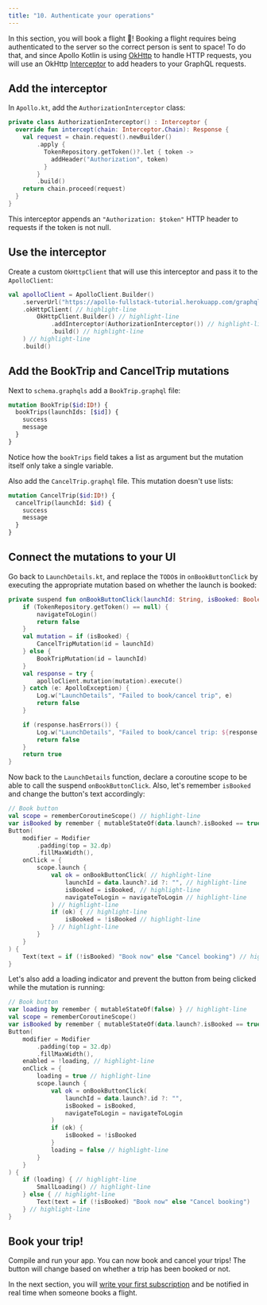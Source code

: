 ```yaml
---
title: "10. Authenticate your operations"
---
```


In this section, you will book a flight 🚀! Booking a flight requires being authenticated to the server so the correct person is sent to space! To do that, and since Apollo Kotlin is using [OkHttp](https://square.github.io/okhttp/) to handle HTTP requests, you will use an OkHttp [Interceptor](https://square.github.io/okhttp/interceptors/) to add headers to your GraphQL requests.

## Add the interceptor

In `Apollo.kt`, add the `AuthorizationInterceptor` class:

```kotlin title="app/src/main/kotlin/com/example/rocketreserver/Apollo.kt"
private class AuthorizationInterceptor() : Interceptor {
  override fun intercept(chain: Interceptor.Chain): Response {
    val request = chain.request().newBuilder()
        .apply {
          TokenRepository.getToken()?.let { token ->
            addHeader("Authorization", token)
          }
        }
        .build()
    return chain.proceed(request)
  }
}
```

This interceptor appends an `"Authorization: $token"` HTTP header to requests if the token is not null.

## Use the interceptor

Create a custom `OkHttpClient` that will use this interceptor and pass it to the `ApolloClient`:

```kotlin title="app/src/main/kotlin/com/example/rocketreserver/Apollo.kt"
val apolloClient = ApolloClient.Builder()
    .serverUrl("https://apollo-fullstack-tutorial.herokuapp.com/graphql")
    .okHttpClient( // highlight-line
        OkHttpClient.Builder() // highlight-line
            .addInterceptor(AuthorizationInterceptor()) // highlight-line
            .build() // highlight-line
    ) // highlight-line
    .build()
```

## Add the BookTrip and CancelTrip mutations

Next to `schema.graphqls` add a `BookTrip.graphql` file:

```graphql title="app/src/main/graphql/BookTrip.graphql"
mutation BookTrip($id:ID!) {
  bookTrips(launchIds: [$id]) {
    success
    message
  }
}
```

Notice how the `bookTrips` field takes a list as argument but the mutation itself only take a single variable.

Also add the `CancelTrip.graphql` file. This mutation doesn't use lists:

```graphql title="app/src/main/graphql/CancelTrip.graphql"
mutation CancelTrip($id:ID!) {
  cancelTrip(launchId: $id) {
    success
    message
  }
}
```

## Connect the mutations to your UI

Go back to `LaunchDetails.kt`, and replace the `TODO`s in `onBookButtonClick` by executing the appropriate mutation based on whether the launch is booked: 

```kotlin title="app/src/main/java/com/example/rocketreserver/LaunchDetails.kt"
private suspend fun onBookButtonClick(launchId: String, isBooked: Boolean, navigateToLogin: () -> Unit): Boolean {
    if (TokenRepository.getToken() == null) {
        navigateToLogin()
        return false
    }
    val mutation = if (isBooked) {
        CancelTripMutation(id = launchId)
    } else {
        BookTripMutation(id = launchId)
    }
    val response = try {
        apolloClient.mutation(mutation).execute()
    } catch (e: ApolloException) {
        Log.w("LaunchDetails", "Failed to book/cancel trip", e)
        return false
    }

    if (response.hasErrors()) {
        Log.w("LaunchDetails", "Failed to book/cancel trip: ${response.errors?.get(0)?.message}")
        return false
    }
    return true
}
```

Now back to the `LaunchDetails` function, declare a coroutine scope to be able to call the suspend `onBookButtonClick`.
Also, let's remember `isBooked` and change the button's text accordingly:

```kotlin title="app/src/main/java/com/example/rocketreserver/LaunchDetails.kt"
// Book button
val scope = rememberCoroutineScope() // highlight-line
var isBooked by remember { mutableStateOf(data.launch?.isBooked == true) } // highlight-line
Button(
    modifier = Modifier
        .padding(top = 32.dp)
        .fillMaxWidth(),
    onClick = {
        scope.launch {
            val ok = onBookButtonClick( // highlight-line
                launchId = data.launch?.id ?: "", // highlight-line
                isBooked = isBooked, // highlight-line
                navigateToLogin = navigateToLogin // highlight-line
            ) // highlight-line
            if (ok) { // highlight-line
                isBooked = !isBooked // highlight-line
            } // highlight-line
        }
    }
) {
    Text(text = if (!isBooked) "Book now" else "Cancel booking") // highlight-line
}
```

Let's also add a loading indicator and prevent the button from being clicked while the mutation is running:

```kotlin title="app/src/main/java/com/example/rocketreserver/LaunchDetails.kt"
// Book button
var loading by remember { mutableStateOf(false) } // highlight-line
val scope = rememberCoroutineScope()
var isBooked by remember { mutableStateOf(data.launch?.isBooked == true) }
Button(
    modifier = Modifier
        .padding(top = 32.dp)
        .fillMaxWidth(),
    enabled = !loading, // highlight-line
    onClick = {
        loading = true // highlight-line
        scope.launch {
            val ok = onBookButtonClick(
                launchId = data.launch?.id ?: "",
                isBooked = isBooked,
                navigateToLogin = navigateToLogin
            )
            if (ok) {
                isBooked = !isBooked
            }
            loading = false // highlight-line
        }
    }
) {
    if (loading) { // highlight-line
        SmallLoading() // highlight-line
    } else { // highlight-line
        Text(text = if (!isBooked) "Book now" else "Cancel booking")
    } // highlight-line
}
```

## Book your trip!

Compile and run your app. You can now book and cancel your trips! The button will change based on whether a trip has been booked or not.

In the next section, you will [write your first subscription](11-subscriptions) and be notified in real time when someone books a flight.
